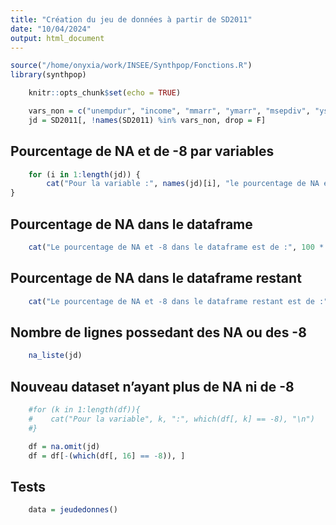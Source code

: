 ```yaml
---
title: "Création du jeu de données à partir de SD2011"
date: "10/04/2024"
output: html_document
---
```


```r
source("/home/onyxia/work/INSEE/Synthpop/Fonctions.R")
library(synthpop)
```

```r
    knitr::opts_chunk$set(echo = TRUE)
```

```r
    vars_non = c("unempdur", "income", "mmarr", "ymarr", "msepdiv", "ysepdiv", "nociga", "wkabdur", "wkabintdur", "emcc", "workab")
    jd = SD2011[, !names(SD2011) %in% vars_non, drop = F]
```

## Pourcentage de NA et de -8 par variables
```r
    for (i in 1:length(jd)) {
        cat("Pour la variable :", names(jd)[i], "le pourcentage de NA est de :", 100 * (sum(is.na(jd[names(jd)[i]])) / length(jd[, i])), "%", "et le pourcentage de -8 est de :", 100 * sum(retirer_na(jd[names(jd)[i]]) == -8)/length(jd[, i]), "%", "\n")
}
```

## Pourcentage de NA dans le dataframe
```r
    cat("Le pourcentage de NA et -8 dans le dataframe est de :", 100 * (sum(is.na(SD2011)) + sum(retirer_na(SD2011) == -8)) / (dim(SD2011)[1] * dim(SD2011)[2]), "%")
```

## Pourcentage de NA dans le dataframe restant
```r
    cat("Le pourcentage de NA et -8 dans le dataframe restant est de :", 100 * (sum(is.na(jd)) + sum(retirer_na(jd) == -8)) / (dim(jd)[1] * dim(jd)[2]), "%")
```

## Nombre de lignes possedant des NA ou des -8
```r
    na_liste(jd)
```

## Nouveau dataset n'ayant plus de NA ni de -8
```r
    #for (k in 1:length(df)){
    #    cat("Pour la variable", k, ":", which(df[, k] == -8), "\n")
    #}

    df = na.omit(jd)
    df = df[-(which(df[, 16] == -8)), ]
```

## Tests
```r
    data = jeudedonnes()
```